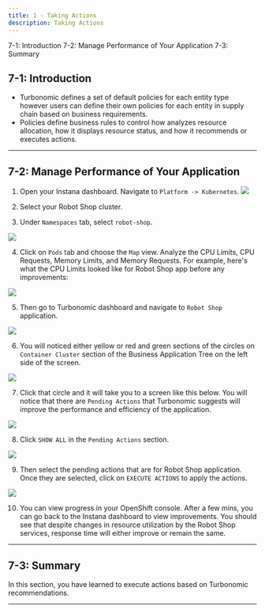 ```yaml
---
title: 1 - Taking Actions
description: Taking Actions
---
```


<AnchorLinks>
  <AnchorLink>7-1: Introduction</AnchorLink>
  <AnchorLink>7-2: Manage Performance of Your Application</AnchorLink>
  <AnchorLink>7-3: Summary</AnchorLink>
</AnchorLinks>

## 7-1:  Introduction

- Turbonomic defines a set of default policies for each entity type however users can define their own policies for each entity in supply chain based on business requirements. 
- Policies define business rules to control how analyzes resource allocation, how it displays resource status, and how it recommends or executes actions.

***

## 7-2:  Manage Performance of Your Application

1) Open your Instana dashboard. Navigate to `Platform -> Kubernetes`. 
![](images/action-1.png)

2) Select your Robot Shop cluster.

3) Under `Namespaces` tab, select `robot-shop`. 

![](images/action-2.png)

4) Click on `Pods` tab and choose the `Map` view. Analyze the CPU Limits, CPU Requests, Memory Limits, and Memory Requests. For example, here's what the CPU Limits looked like for Robot Shop app before any improvements:

![](images/action-3.png)

5) Then go to Turbonomic dashboard and navigate to `Robot Shop` application. 

![](images/action-4.png)

6) You will noticed either yellow or red and green sections of the circles on `Container Cluster` section of the Business Application Tree on the left side of the screen. 

![](images/action-5.png)

7) Click that circle and it will take you to a screen like this below. You will notice that there are `Pending Actions` that Turbonomic suggests will improve the performance and efficiency of the application.

![](images/action-6.png)

8) Click `SHOW ALL` in the `Pending Actions` section. 

![](images/action-7.png)

9) Then select the pending actions that are for Robot Shop application. Once they are selected, click on `EXECUTE ACTIONS` to apply the actions.

![](images/action-8.png)

10) You can view progress in your OpenShift console. After a few mins, you can go back to the Instana dashboard to view improvements. You should see that despite changes in resource utilization by the Robot Shop services, response time will either improve or remain the same.

***

## 7-3:  Summary

In this section, you have learned to execute actions based on Turbonomic recommendations.

***

